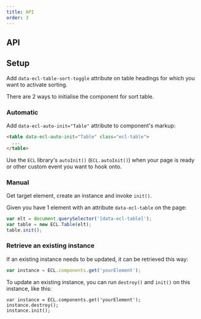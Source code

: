 ```yaml
---
title: API
order: 3
---
```



## API

<TableJSDoc />

## Setup

Add `data-ecl-table-sort-toggle` attribute on table headings for which you want to activate sorting.

There are 2 ways to initialise the component for sort table.

### Automatic

Add `data-ecl-auto-init="Table"` attribute to component's markup:

```html
<table data-ecl-auto-init="Table" class="ecl-table">
  ...
</table>
```

Use the `ECL` library's `autoInit()` (`ECL.autoInit()`) when your page is ready or other custom event you want to hook onto.

### Manual

Get target element, create an instance and invoke `init()`.

Given you have 1 element with an attribute `data-ecl-table` on the page:

```js
var elt = document.querySelector('[data-ecl-table]');
var table = new ECL.Table(elt);
table.init();
```

### Retrieve an existing instance

If an existing instance needs to be updated, it can be retrieved this way:

```js
var instance = ECL.components.get('yourElement');
```

To update an existing instance, you can run `destroy()` and `init()` on this instance, like this:

```
var instance = ECL.components.get('yourElement');
instance.destroy();
instance.init();
```
